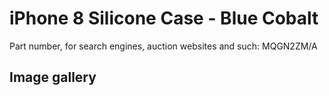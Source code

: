# iPhone 8 Silicone Case - Blue Cobalt

Part number, for search engines, auction websites and such: MQGN2ZM/A

## Image gallery

<div style={{ width: "768px" }}>
  <GalleryComponent
    images={[
      {
        original: "/everysource/MQGN2",
        thumbnail: "/everypreview/MQGN2",
      },
      {
        original: "/everysource/MQGN2_AV1_GOLD",
        thumbnail: "/everypreview/MQGN2_AV1_GOLD",
      },
      {
        original: "/everysource/MQGN2_AV1_SILVER",
        thumbnail: "/everypreview/MQGN2_AV1_SILVER",
      },
      {
        original: "/everysource/MQGN2_AV1_SPACE_GRAY",
        thumbnail: "/everypreview/MQGN2_AV1_SPACE_GRAY",
      },
      {
        original: "/everysource/MQGN2_AV2",
        thumbnail: "/everypreview/MQGN2_AV2",
      }
    ]}
  />
</div>